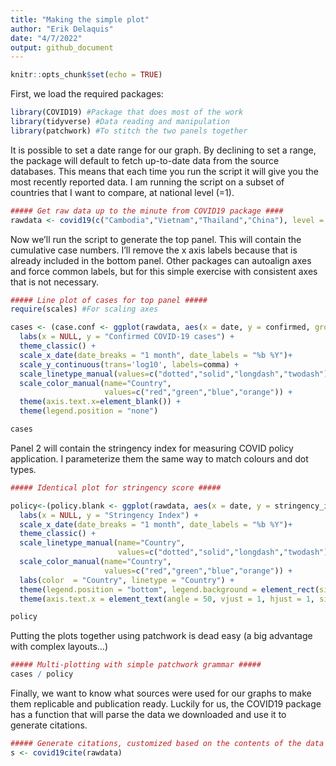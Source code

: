 ```yaml
---
title: "Making the simple plot"
author: "Erik Delaquis"
date: "4/7/2022"
output: github_document
---
```


```r
knitr::opts_chunk$set(echo = TRUE)
```

First, we load the required packages:

```r
library(COVID19) #Package that does most of the work
library(tidyverse) #Data reading and manipulation
library(patchwork) #To stitch the two panels together
```

It is possible to set a date range for our graph. By declining to set a range, the package will default to fetch up-to-date data from the source databases. This means that each time you run the script it will give you the most recently reported data.
I am running the script on a subset of countries that I want to compare, at national level (=1).

```r
##### Get raw data up to the minute from COVID19 package ####
rawdata <- covid19(c("Cambodia","Vietnam","Thailand","China"), level = 1)
```

Now we'll run the script to generate the top panel. This will contain the cumulative case numbers. I'll remove the x axis labels because that is already included in the bottom panel. Other packages can autoalign axes and force common labels, but for this simple exercise with consistent axes that is not necessary.

```r
##### Line plot of cases for top panel #####
require(scales) #For scaling axes

cases <- (case.conf <- ggplot(rawdata, aes(x = date, y = confirmed, group=administrative_area_level_1, color=administrative_area_level_1))) + geom_line(aes(linetype=administrative_area_level_1), size=1, alpha=0.5) + 
  labs(x = NULL, y = "Confirmed COVID-19 cases") + 
  theme_classic() +
  scale_x_date(date_breaks = "1 month", date_labels = "%b %Y")+
  scale_y_continuous(trans='log10', labels=comma) +
  scale_linetype_manual(values=c("dotted","solid","longdash","twodash"))+
  scale_color_manual(name="Country",
                     values=c("red","green","blue","orange")) +
  theme(axis.text.x=element_blank()) +
  theme(legend.position = "none")

cases
```

Panel 2 will contain the stringency index for measuring COVID policy application. I parameterize them the same way to match colours and dot types.

```r
##### Identical plot for stringency score #####

policy<-(policy.blank <- ggplot(rawdata, aes(x = date, y = stringency_index, group=id)))+geom_line(aes(linetype=administrative_area_level_1, color=administrative_area_level_1), size=1, alpha=0.5) + 
  labs(x = NULL, y = "Stringency Index") +
  scale_x_date(date_breaks = "1 month", date_labels = "%b %Y")+
  theme_classic() + 
  scale_linetype_manual(name="Country",
                        values=c("dotted","solid","longdash","twodash")) +
  scale_color_manual(name="Country",
                     values=c("red","green","blue","orange")) +
  labs(color  = "Country", linetype = "Country") + 
  theme(legend.position = "bottom", legend.background = element_rect(size=0.5, linetype="solid",colour ="black")) + 
  theme(axis.text.x = element_text(angle = 50, vjust = 1, hjust = 1, size = 10))

policy
```

Putting the plots together using patchwork is dead easy (a big advantage with complex layouts...)

```r
##### Multi-plotting with simple patchwork grammar #####
cases / policy
```

Finally, we want to know what sources were used for our graphs to make them replicable and publication ready. Luckily for us, the COVID19 package has a function that will parse the data we downloaded and use it to generate citations.

```r
##### Generate citations, customized based on the contents of the data selected ########
s <- covid19cite(rawdata)
```
